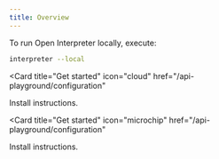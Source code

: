 ```yaml
---
title: Overview
---
```


To run Open Interpreter locally, execute:

```bash
interpreter --local
```

<CardGroup>

<Card
  title="Get started"
  icon="cloud"
  href="/api-playground/configuration"
>
  Install instructions.
</Card>

<Card
  title="Get started"
  icon="microchip"
  href="/api-playground/configuration"
>
  Install instructions.
</Card>

</CardGroup>